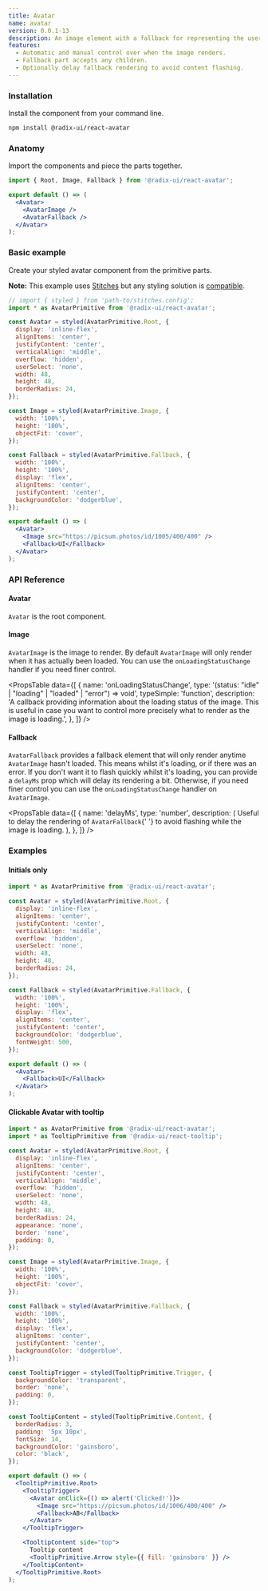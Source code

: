```yaml
---
title: Avatar
name: avatar
version: 0.0.1-13
description: An image element with a fallback for representing the user.
features:
  - Automatic and manual control over when the image renders.
  - Fallback part accepts any children.
  - Optionally delay fallback rendering to avoid content flashing.
---
```



<HeroSlot>
  <AvatarHero />
</HeroSlot>

### Installation

Install the component from your command line.

```bash
npm install @radix-ui/react-avatar
```

### Anatomy

Import the components and piece the parts together.

```jsx
import { Root, Image, Fallback } from '@radix-ui/react-avatar';

export default () => (
  <Avatar>
    <AvatarImage />
    <AvatarFallback />
  </Avatar>
);
```

### Basic example

Create your styled avatar component from the primitive parts.

**Note:** This example uses [Stitches](https://stitches.dev) but any styling solution is [compatible](../overview/styling).

```jsx live manual
// import { styled } from 'path-to/stitches.config';
import * as AvatarPrimitive from '@radix-ui/react-avatar';

const Avatar = styled(AvatarPrimitive.Root, {
  display: 'inline-flex',
  alignItems: 'center',
  justifyContent: 'center',
  verticalAlign: 'middle',
  overflow: 'hidden',
  userSelect: 'none',
  width: 48,
  height: 48,
  borderRadius: 24,
});

const Image = styled(AvatarPrimitive.Image, {
  width: '100%',
  height: '100%',
  objectFit: 'cover',
});

const Fallback = styled(AvatarPrimitive.Fallback, {
  width: '100%',
  height: '100%',
  display: 'flex',
  alignItems: 'center',
  justifyContent: 'center',
  backgroundColor: 'dodgerblue',
});

export default () => (
  <Avatar>
    <Image src="https://picsum.photos/id/1005/400/400" />
    <Fallback>UI</Fallback>
  </Avatar>
);
```

### API Reference

#### Avatar

`Avatar` is the root component.

#### Image

`AvatarImage` is the image to render. By default `AvatarImage` will only render when it has actually been loaded. You can use the `onLoadingStatusChange` handler if you need finer control.

<PropsTable
  data={[
    {
      name: 'onLoadingStatusChange',
      type:
        '(status: "idle" | "loading" | "loaded" | "error") => void',
      typeSimple: 'function',
      description:
        'A callback providing information about the loading status of the image. This is useful in case you want to control more precisely what to render as the image is loading.',
    },
  ]}
/>

#### Fallback

`AvatarFallback` provides a fallback element that will only render anytime `AvatarImage` hasn't loaded. This means whilst it's loading, or if there was an error. If you don't want it to flash quickly whilst it's loading, you can provide a `delayMs` prop which will delay its rendering a bit. Otherwise, if you need finer control you can use the `onLoadingStatusChange` handler on `AvatarImage`.

<PropsTable
  data={[
    {
      name: 'delayMs',
      type: 'number',
      description: (
        <span>
          Useful to delay the rendering of <Code>AvatarFallback</Code>{' '}
          to avoid flashing while the image is loading.
        </span>
      ),
    },
  ]}
/>

### Examples

#### Initials only

```jsx live manual compact
import * as AvatarPrimitive from '@radix-ui/react-avatar';

const Avatar = styled(AvatarPrimitive.Root, {
  display: 'inline-flex',
  alignItems: 'center',
  justifyContent: 'center',
  verticalAlign: 'middle',
  overflow: 'hidden',
  userSelect: 'none',
  width: 48,
  height: 48,
  borderRadius: 24,
});

const Fallback = styled(AvatarPrimitive.Fallback, {
  width: '100%',
  height: '100%',
  display: 'flex',
  alignItems: 'center',
  justifyContent: 'center',
  backgroundColor: 'dodgerblue',
  fontWeight: 500,
});

export default () => (
  <Avatar>
    <Fallback>UI</Fallback>
  </Avatar>
);
```

#### Clickable Avatar with tooltip

```jsx live manual compact
import * as AvatarPrimitive from '@radix-ui/react-avatar';
import * as TooltipPrimitive from '@radix-ui/react-tooltip';

const Avatar = styled(AvatarPrimitive.Root, {
  display: 'inline-flex',
  alignItems: 'center',
  justifyContent: 'center',
  verticalAlign: 'middle',
  overflow: 'hidden',
  userSelect: 'none',
  width: 48,
  height: 48,
  borderRadius: 24,
  appearance: 'none',
  border: 'none',
  padding: 0,
});

const Image = styled(AvatarPrimitive.Image, {
  width: '100%',
  height: '100%',
  objectFit: 'cover',
});

const Fallback = styled(AvatarPrimitive.Fallback, {
  width: '100%',
  height: '100%',
  display: 'flex',
  alignItems: 'center',
  justifyContent: 'center',
  backgroundColor: 'dodgerblue',
});

const TooltipTrigger = styled(TooltipPrimitive.Trigger, {
  backgroundColor: 'transparent',
  border: 'none',
  padding: 0,
});

const TooltipContent = styled(TooltipPrimitive.Content, {
  borderRadius: 3,
  padding: '5px 10px',
  fontSize: 14,
  backgroundColor: 'gainsboro',
  color: 'black',
});

export default () => (
  <TooltipPrimitive.Root>
    <TooltipTrigger>
      <Avatar onClick={() => alert('Clicked!')}>
        <Image src="https://picsum.photos/id/1006/400/400" />
        <Fallback>AB</Fallback>
      </Avatar>
    </TooltipTrigger>

    <TooltipContent side="top">
      Tooltip content
      <TooltipPrimitive.Arrow style={{ fill: 'gainsboro' }} />
    </TooltipContent>
  </TooltipPrimitive.Root>
);
```
